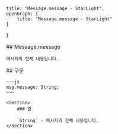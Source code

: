     title: "Message.message - StarLight",
    openGraph: {
        title: "Message.message - StarLight"
    }
}

<Section>
    ## Message.message

    메시지의 전체 내용입니다.
</Section>
<Section>
    ## 구문

    ~~~js
    msg.message: String;
    ~~~

    <Section>
        ### 값

        `String` - 메시지의 전체 내용입니다.
    </Section>
</Section>